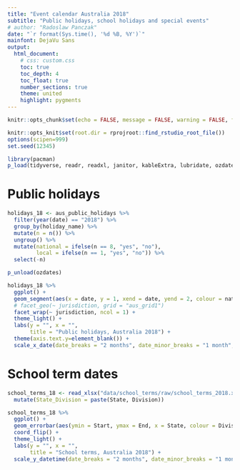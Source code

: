 ---
title: "Event calendar Australia 2018"
subtitle: "Public holidays, school holidays and special events"
# author: "Radoslaw Panczak"
date: "`r format(Sys.time(), '%d %B, %Y')`"
mainfont: DejaVu Sans
output: 
  html_document: 
    # css: custom.css
    toc: true
    toc_depth: 4
    toc_float: true
    number_sections: true
    theme: united 
    highlight: pygments 
---

<!-- ------------------------------------------------------------ --> 
<!-- ------------------------------------------------------------ --> 

```{r setup, include=FALSE}
knitr::opts_chunk$set(echo = FALSE, message = FALSE, warning = FALSE, fig.width=8, fig.height=6, dpi=300, out.width="800px", out.height="600px")

knitr::opts_knit$set(root.dir = rprojroot::find_rstudio_root_file())
options(scipen=999)
set.seed(12345)

library(pacman) 
p_load(tidyverse, readr, readxl, janitor, kableExtra, lubridate, ozdates)#, geofacet)

```

# Public holidays

```{r}
holidays_18 <- aus_public_holidays %>% 
  filter(year(date) == "2018") %>% 
  group_by(holiday_name) %>% 
  mutate(n = n()) %>% 
  ungroup() %>% 
  mutate(national = ifelse(n == 8, "yes", "no"),
         local = ifelse(n == 1, "yes", "no")) %>% 
  select(-n)

p_unload(ozdates)
```


```{r, fig.width=6, fig.height=8, out.width="600px", out.height="800px"}
holidays_18 %>% 
  ggplot() +
  geom_segment(aes(x = date, y = 1, xend = date, yend = 2, colour = national), size = 1) +
  # facet_geo(~ jurisdiction, grid = "aus_grid1") 
  facet_wrap(~ jurisdiction, ncol = 1) +
  theme_light() +
  labs(y = "", x = "",
       title = "Public holidays, Australia 2018") + 
  theme(axis.text.y=element_blank()) +
  scale_x_date(date_breaks = "2 months", date_minor_breaks = "1 month", date_labels = "%b")
```

# School term dates

```{r}
school_terms_18 <- read_xlsx("data/school_terms/raw/school_terms_2018.xlsx") %>% 
  mutate(State_Division = paste(State, Division))
```

```{r}
school_terms_18 %>% 
  ggplot() +
  geom_errorbar(aes(ymin = Start, ymax = End, x = State, colour = Division), size = 1) +
  coord_flip() +
  theme_light() +
  labs(y = "", x = "",
       title = "School terms, Australia 2018") + 
  scale_y_datetime(date_breaks = "2 months", date_minor_breaks = "1 month", date_labels = "%b")
```

